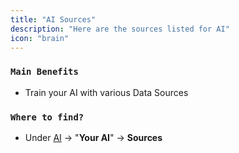 ```yaml
---
title: "AI Sources"
description: "Here are the sources listed for AI"
icon: "brain"
---
```


### `Main Benefits`

- Train your AI with various Data Sources

### `Where to find?`

- Under [AI](https://armin.cx/app/_/ai/agents) -\> "**Your AI**" -\> **Sources**

<CardGroup cols="2">
  <Card title="Website" icon="globe" href="/ai/sources/website">
    
  </Card>
  <Card title="Files" icon="file-contract" href="/ai/sources/files">
    
  </Card>
  <Card title="Q&A" icon="circle-question" href="/ai/sources/q-and-a">
    
  </Card>
</CardGroup>